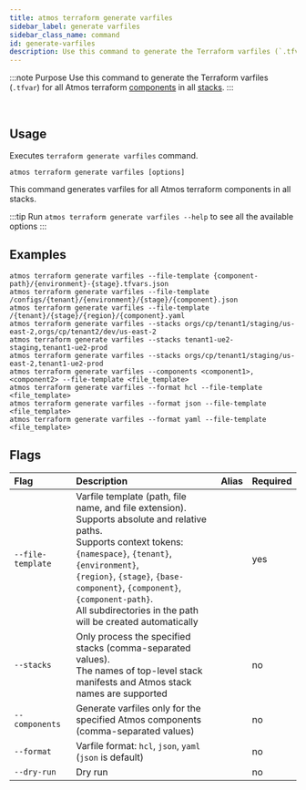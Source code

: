 ```yaml
---
title: atmos terraform generate varfiles
sidebar_label: generate varfiles
sidebar_class_name: command
id: generate-varfiles
description: Use this command to generate the Terraform varfiles (`.tfvar`) for all Atmos terraform components in all stacks.
---
```


:::note Purpose
Use this command to generate the Terraform varfiles (`.tfvar`) for all Atmos terraform [components](/core-concepts/components) in
all [stacks](/core-concepts/stacks).
:::

<br/>

<Screengrab title="atmos terraform generate varfiles --help" slug="atmos-terraform-generate-varfiles--help" />

## Usage

Executes `terraform generate varfiles` command.

```shell
atmos terraform generate varfiles [options]
```

This command generates varfiles for all Atmos terraform components in all stacks.

:::tip
Run `atmos terraform generate varfiles --help` to see all the available options
:::

## Examples

```shell
atmos terraform generate varfiles --file-template {component-path}/{environment}-{stage}.tfvars.json
atmos terraform generate varfiles --file-template /configs/{tenant}/{environment}/{stage}/{component}.json
atmos terraform generate varfiles --file-template /{tenant}/{stage}/{region}/{component}.yaml
atmos terraform generate varfiles --stacks orgs/cp/tenant1/staging/us-east-2,orgs/cp/tenant2/dev/us-east-2
atmos terraform generate varfiles --stacks tenant1-ue2-staging,tenant1-ue2-prod
atmos terraform generate varfiles --stacks orgs/cp/tenant1/staging/us-east-2,tenant1-ue2-prod
atmos terraform generate varfiles --components <component1>,<component2> --file-template <file_template>
atmos terraform generate varfiles --format hcl --file-template <file_template>
atmos terraform generate varfiles --format json --file-template <file_template>
atmos terraform generate varfiles --format yaml --file-template <file_template>
```

## Flags

| Flag              | Description                                                                                                                                                                                                                                                                                                                   | Alias | Required |
|:------------------|:------------------------------------------------------------------------------------------------------------------------------------------------------------------------------------------------------------------------------------------------------------------------------------------------------------------------------|:------|:---------|
| `--file-template` | Varfile template (path, file name, and file extension).<br/>Supports absolute and relative paths.<br/>Supports context tokens: `{namespace}`, `{tenant}`, `{environment}`,<br/>`{region}`, `{stage}`, `{base-component}`, `{component}`, `{component-path}`.<br/>All subdirectories in the path will be created automatically |       | yes      |
| `--stacks`        | Only process the specified stacks (comma-separated values).<br/>The names of top-level stack manifests and Atmos stack names are supported                                                                                                                                                                                    |       | no       |
| `--components`    | Generate varfiles only for the specified Atmos components<br/>(comma-separated values)                                                                                                                                                                                                                                        |       | no       |
| `--format`        | Varfile format: `hcl`, `json`, `yaml` (`json` is default)                                                                                                                                                                                                                                                                     |       | no       |
| `--dry-run`       | Dry run                                                                                                                                                                                                                                                                                                                       |       | no       |
